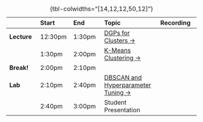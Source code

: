 
| | Start | End | Topic | Recording |
|:- |:- |:- |:- |:-:|
| **Lecture** | <span class='sec-start'>12:30pm</span> | <span class='sec-p60'>1:30pm</a> | <a href="#from-w06-data-generating-process-dgp">DGPs for Clusters &rarr;</a> | <a id="rec-link-w09-1" href="../recordings/recording-w09s02-1.html" target="_blank"><i class="bi bi-film"></i></a> |
| | <span class='sec-p60'>1:30pm</span> | <span class='sec-p90'>2:00pm</span> | <a href="#k-means-clustering">K-Means Clustering &rarr;</a> | <a id="rec-link-w09-2" href="../recordings/recording-w09s02-2.html" target="_blank"><i class="bi bi-film"></i></a> |
| **Break!** | <span class='sec-p90'>2:00pm</span> | <span class='sec-p100'>2:10pm</span> | | |
| **Lab** | <span class='sec-p100'>2:10pm</span> | <span class='sec-p130'>2:40pm</span> | <a href='#fancier-clustering-and-hyperparameter-tuning-methods'>DBSCAN and Hyperparameter Tuning &rarr;</a> | <a href='../recordings/recording-w09s02-3.html' target='_blank'><i class='bi bi-film'></i></a> |
| | <span class='sec-p130'>2:40pm</span> | <span class='sec-end'>3:00pm</span> | Student Presentation | |

: {tbl-colwidths="[14,12,12,50,12]"}
